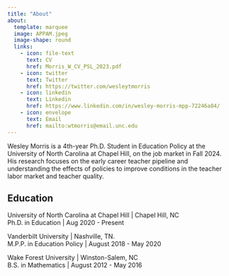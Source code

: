 ```yaml
---
title: "About"
about:
  template: marquee
  image: APPAM.jpeg
  image-shape: round
  links:
    - icon: file-text
      text: CV
      href: Morris_W_CV_PSL_2023.pdf
    - icon: twitter
      text: Twitter
      href: https://twitter.com/wesleytmorris
    - icon: linkedin
      text: Linkedin
      href: https://www.linkedin.com/in/wesley-morris-mpp-72246a84/
    - icon: envelope
      text: Email
      href: mailto:wtmorris@email.unc.edu
---
```


Wesley Morris is a 4th-year Ph.D. Student in Education Policy at the University of North Carolina at Chapel Hill, on the job market in Fall 2024. His research focuses on the early career teacher pipeline and understanding the effects of policies to improve conditions in the teacher labor market and teacher quality.  

## Education

University of North Carolina at Chapel Hill | Chapel Hill, NC  
Ph.D. in Education | Aug 2020 - Present  

Vanderbilt University | Nashville, TN.  
M.P.P. in Education Policy | August 2018 - May 2020  

Wake Forest University | Winston-Salem, NC  
B.S. in Mathematics | August 2012 - May 2016  


